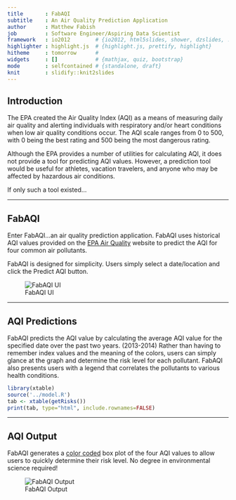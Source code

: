 ```yaml
---
title       : FabAQI
subtitle    : An Air Quality Prediction Application
author      : Matthew Fabish
job         : Software Engineer/Aspiring Data Scientist
framework   : io2012        # {io2012, html5slides, shower, dzslides, ...}
highlighter : highlight.js  # {highlight.js, prettify, highlight}
hitheme     : tomorrow      # 
widgets     : []            # {mathjax, quiz, bootstrap}
mode        : selfcontained # {standalone, draft}
knit        : slidify::knit2slides
---
```


## Introduction ##

The EPA created the Air Quality Index (AQI) as a means of measuring daily air quality and alerting individuals with respiratory and/or heart conditions when low air quality conditions occur.  The AQI scale ranges from 0 to 500, with 0 being the best rating and 500 being the most dangerous rating.  

Although the EPA provides a number of utilities for calculating AQI, it does not provide a tool for predicting AQI values.  However, a prediction tool would be useful for athletes, vacation travelers, and anyone who may be affected by hazardous air conditions.

If only such a tool existed...

---

## FabAQI ##

Enter FabAQI...an air quality prediction application.  FabAQI uses historical AQI values provided on the [EPA Air Quality](http://aqsdr1.epa.gov/aqsweb/aqstmp/airdata/download_files.html#Daily) website to predict the AQI for four common air pollutants.

FabAQI is designed for simplicity.  Users simply select a date/location and click the Predict AQI button. 

![FabAQI UI](assets/img/ui.png)

--- 

## AQI Predictions ##

FabAQI predicts the AQI value by calculating the average AQI value for the specified date over the past two years. (2013-2014)  Rather than having to remember index values and the meaning of the colors, users can simply glance at the graph and determine the risk level for each pollutant.  FabAQI also presents users with a legend that correlates the pollutants to various health conditions.

```r
library(xtable)
source('../model.R')
tab <- xtable(getRisks())
print(tab, type="html", include.rownames=FALSE)
```

---

## AQI Output ##

FabAQI generates a [color coded](http://airnow.gov/index.cfm?action=aqibasics.aqi) box plot of the four AQI values to allow users to quickly determine their risk level.  No degree in environmental science required!

![FabAQI Output](assets/img/graph.png)
